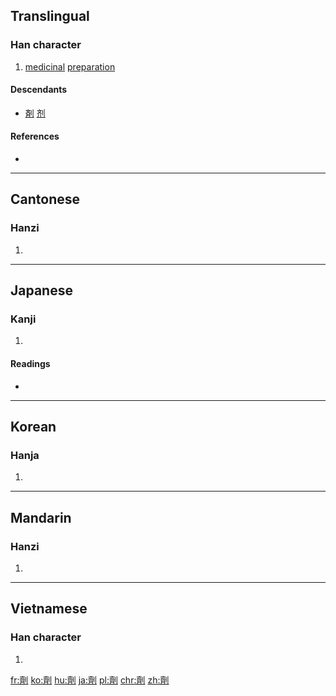 {{also|剂|剤}}
==Translingual==
{{ja-forms|[[剤]]|[[剂]]|劑}}

===Han character===
{{Han char|rn=18|rad=刀|as=14|sn=16|four=0220<sub>0</sub>|canj=卜X中弓 (YXLN)|ids=⿰[[齊]][[刂]]}}

# [[medicinal]] [[preparation]]

====Descendants====
* [[剤]] [[剂]]

====References====
* {{Han ref|kx=0145.060|dkj=02241|dj=0326.110|hdz=10361.050|uh=5291|ud=21137|bh=BEAF|bd=48815}}

----

==Cantonese==

===Hanzi===
{{yue-hanzi|jyut=|y=jai1|sim=剂}}

# {{defn|lang=yue|sort=刀14}}

----

==Japanese==

===Kanji===
{{ja-kanji|grade=|rs=刀14}}

# {{defn|lang=ja|sort=刀14}}

====Readings====
* {{ja-readings|on=[[ざい]] (zai), [[せい]] (sei), [[すい]] (sui)|kun=[[かる]] (karu), [[けずる]] (kezuru)}}

----

==Korean==

===Hanja===
{{ko-hanja|hangeul=제|rv=je|mr=che}}

# {{defn|lang=ko|sort=刀14}}

----

==Mandarin==

===Hanzi===
{{cmn-hanzi|sim=剂|pin=[[jì]] ([[ji4]])|wg=chi<sup>4</sup>}}

# {{defn|lang=cmn|sort=刀14}}

----

==Vietnamese==

===Han character===
{{vi-hantu|[[tễ]], [[xẻ]]|rs=刀14}}

# {{defn|lang=vi|sort=刀14}}

[[fr:劑]]
[[ko:劑]]
[[hu:劑]]
[[ja:劑]]
[[pl:劑]]
[[chr:劑]]
[[zh:劑]]